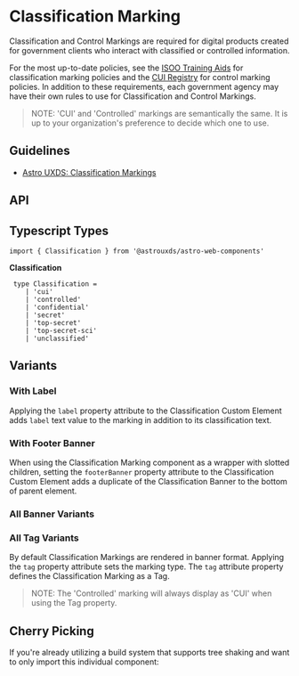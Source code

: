 
<Meta of={ClassificationMarkingStories} />

# Classification Marking

Classification and Control Markings are required for digital products created for government clients who interact with classified or controlled information.

For the most up-to-date policies, see the [ISOO Training Aids](https://www.archives.gov/isoo/training/training-aids) for classification marking policies and the [CUI Registry](https://www.archives.gov/cui) for control marking policies. In addition to these requirements, each government agency may have their own rules to use for Classification and Control Markings.

> NOTE: 'CUI' and 'Controlled' markings are semantically the same. It is up to your organization's preference to decide which one to use.

## Guidelines

* [Astro UXDS: Classification Markings](https://astrouxds.com/components/classification-markings/)

<Canvas of={ClassificationMarkingStories.Default} />

## API

<Controls />

## Typescript Types

```
import { Classification } from '@astrouxds/astro-web-components'
```

**Classification**

```
 type Classification =
    | 'cui'
    | 'controlled'
    | 'confidential'
    | 'secret'
    | 'top-secret'
    | 'top-secret-sci'
    | 'unclassified'
```

## Variants

### With Label

Applying the `label` property attribute to the Classification Custom Element adds `label` text value to the marking in addition to its classification text.

<Canvas of={ClassificationMarkingStories.WithLabel} />

### With Footer Banner

When using the Classification Marking component as a wrapper with slotted children, setting the `footerBanner` property attribute to the Classification Custom Element adds a duplicate of the Classification Banner to the bottom of parent element.

<Canvas of={ClassificationMarkingStories.FooterBanner} />

### All Banner Variants

<Canvas of={ClassificationMarkingStories.AllBannerVariants} />

### All Tag Variants

By default Classification Markings are rendered in banner format. Applying the `tag` property attribute sets the marking type. The `tag` attribute property defines the Classification Marking as a Tag.

> NOTE: The 'Controlled' marking will always display as 'CUI' when using the Tag property.

<Canvas of={ClassificationMarkingStories.AllTagVariants} />

## Cherry Picking

If you're already utilizing a build system that supports tree shaking and want to only import this individual component:

```js
import { RuxClassificationMarking } from '@astrouxds/astro-web-components/dist/components/rux-classification-marking'
customElements.define('rux-classification-marking', RuxClassificationMarking)
```
